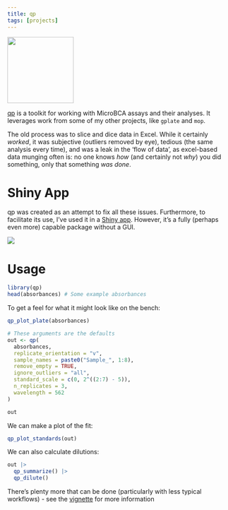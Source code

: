 ```yaml
---
title: qp
tags: [projects]
---
```


```{=html}
<img src="quantify-protein.png" height="150" class="floatleft"/>
```

[qp](https://kaiaragaki.github.io/qp/index.html) is a toolkit for working with MicroBCA assays and their analyses. It leverages work from some of my other projects, like `gplate` and `mop`.

The old process was to slice and dice data in Excel. While it certainly *worked*, it was subjective (outliers removed by eye), tedious (the same analysis every time), and was a leak in the 'flow of data', as excel-based data munging often is: no one knows *how* (and certainly not *why*) you did something, only that something *was done*. 

# Shiny App

qp was created as an attempt to fix all these issues. Furthermore, to facilitate its use, I've used it in a [Shiny app](https://kai-a.shinyapps.io/qp_shiny/). However, it's a fully (perhaps even more) capable package without a GUI. 

```{=html}
<img src="qp_shiny.png"/>
```

# Usage

```r
library(qp)
head(absorbances) # Some example absorbances
```

To get a feel for what it might look like on the bench:

```r
qp_plot_plate(absorbances)
```


```r
# These arguments are the defaults
out <- qp(
  absorbances,
  replicate_orientation = "v",
  sample_names = paste0("Sample_", 1:8),
  remove_empty = TRUE,
  ignore_outliers = "all",
  standard_scale = c(0, 2^((2:7) - 5)),
  n_replicates = 3,
  wavelength = 562
)

out
```

We can make a plot of the fit:

```r
qp_plot_standards(out)
```

We can also calculate dilutions:

```r
out |>
  qp_summarize() |>
  qp_dilute()
```

There's plenty more that can be done (particularly with less typical workflows) - see the [vignette](https://kaiaragaki.github.io/qp/articles/quantifying-protein-with-qp.html) for more information
